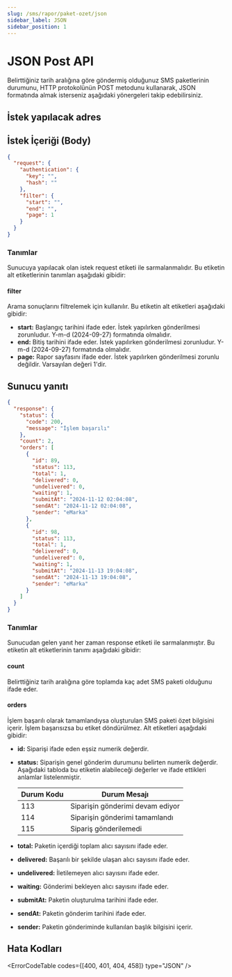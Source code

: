 ```yaml
---
slug: /sms/rapor/paket-ozet/json
sidebar_label: JSON
sidebar_position: 1
---
```



# JSON Post API
Belirttiğiniz tarih aralığına göre göndermiş olduğunuz SMS paketlerinin durumunu, HTTP protokolünün POST metodunu kullanarak, JSON formatında almak isterseniz aşağıdaki yönergeleri takip edebilirsiniz.

## İstek yapılacak adres

<RequestURL type="POST" url="https://api.iletimerkezi.com/v1/get-reports/json" />


## İstek İçeriği (Body)

```json
{
  "request": {
    "authentication": {
      "key": "",
      "hash": ""
    },
    "filter": {
      "start": "",
      "end": "",
      "page": 1
    }
  }
}
```

### Tanımlar

Sunucuya yapılacak olan istek <Badge>request</Badge> etiketi ile sarmalanmalıdır. Bu etiketin alt etiketlerinin tanımları aşağıdaki gibidir:

<AccessDescription />

#### filter
Arama sonuçlarını filtrelemek için kullanılır. Bu etiketin alt etiketleri aşağıdaki gibidir:

+ **start:** Başlangıç tarihini ifade eder. İstek yapılırken gönderilmesi zorunludur. Y-m-d (2024-09-27) formatında olmalıdır.
+ **end:** Bitiş tarihini ifade eder. İstek yapılırken gönderilmesi zorunludur. Y-m-d (2024-09-27) formatında olmalıdır.
+ **page:** Rapor sayfasını ifade eder. İstek yapılırken gönderilmesi zorunlu değildir. Varsayılan değeri 1'dir.

## Sunucu yanıtı

```json
{
  "response": {
    "status": {
      "code": 200,
      "message": "İşlem başarılı"
    },
    "count": 2,
    "orders": [
      {
        "id": 89,
        "status": 113,
        "total": 1,
        "delivered": 0,
        "undelivered": 0,
        "waiting": 1,
        "submitAt": "2024-11-12 02:04:08",
        "sendAt": "2024-11-12 02:04:08",
        "sender": "eMarka"
      },
      {
        "id": 98,
        "status": 113,
        "total": 1,
        "delivered": 0,
        "undelivered": 0,
        "waiting": 1,
        "submitAt": "2024-11-13 19:04:08",
        "sendAt": "2024-11-13 19:04:08",
        "sender": "eMarka"
      }
    ]
  }
}
```

### Tanımlar

Sunucudan gelen yanıt her zaman <Badge>response</Badge> etiketi ile sarmalanmıştır. Bu etiketin alt etiketlerinin tanımı aşağıdaki gibidir:

<ResponseStatus />

#### count
Belirttiğiniz tarih aralığına göre toplamda kaç adet SMS paketi olduğunu ifade eder.

#### orders
İşlem başarılı olarak tamamlandıysa oluşturulan SMS paketi özet bilgisini içerir. İşlem başarısızsa bu etiket döndürülmez. Alt etiketleri aşağıdaki gibidir:

+ **id:** Siparişi ifade eden eşsiz numerik değerdir.
+ **status:** Siparişin genel gönderim durumunu belirten numerik değerdir. Aşağıdaki tabloda bu etiketin alabileceği değerler ve ifade ettikleri anlamlar listelenmiştir.

  <table>
    <thead>
      <tr>
        <th>Durum Kodu</th>
        <th>Durum Mesajı</th>
      </tr>
    </thead>
    <tbody>
      <tr>
        <td>113</td>
        <td>Siparişin gönderimi devam ediyor</td>
      </tr>
      <tr>
        <td>114</td>
        <td>Siparişin gönderimi tamamlandı</td>
      </tr>
      <tr>
        <td>115</td>
        <td>Sipariş gönderilemedi</td>
      </tr>
    </tbody>
  </table>

+ **total:**  Paketin içerdiği toplam alıcı sayısını ifade eder.
+ **delivered:** Başarılı bir şekilde ulaşan alıcı sayısını ifade eder.
+ **undelivered:** İletilemeyen alıcı sayısını ifade eder.
+ **waiting:** Gönderimi bekleyen alıcı sayısını ifade eder.
+ **submitAt:** Paketin oluşturulma tarihini ifade eder.
+ **sendAt:** Paketin gönderim tarihini ifade eder.
+ **sender:** Paketin gönderiminde kullanılan başlık bilgisini içerir.

## Hata Kodları

<ErrorCodeTable codes={[400, 401, 404, 458]} type="JSON" />